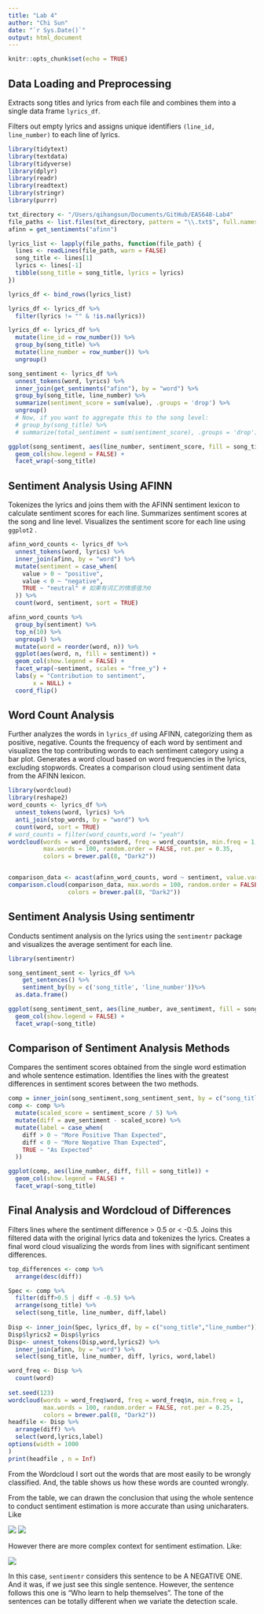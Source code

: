 ```yaml
---
title: "Lab 4"
author: "Chi Sun"
date: "`r Sys.Date()`"
output: html_document
---
```


```r
knitr::opts_chunk$set(echo = TRUE)
```
## Data Loading and Preprocessing
Extracts song titles and lyrics from each file and combines them into a single data frame `lyrics_df`.

Filters out empty lyrics and assigns unique identifiers `(line_id, line_number)` to each line of lyrics.
```r
library(tidytext)
library(textdata)
library(tidyverse)
library(dplyr)
library(readr)
library(readtext)
library(stringr)
library(purrr)

txt_directory <- "/Users/qihangsun/Documents/GitHub/EAS648-Lab4"
file_paths <- list.files(txt_directory, pattern = "\\.txt$", full.names = TRUE)
afinn = get_sentiments("afinn")

lyrics_list <- lapply(file_paths, function(file_path) {
  lines <- readLines(file_path, warn = FALSE)
  song_title <- lines[1]
  lyrics <- lines[-1]
  tibble(song_title = song_title, lyrics = lyrics)
})

lyrics_df <- bind_rows(lyrics_list)

lyrics_df <- lyrics_df %>%
  filter(lyrics != "" & !is.na(lyrics))

lyrics_df <- lyrics_df %>%
  mutate(line_id = row_number()) %>%
  group_by(song_title) %>%
  mutate(line_number = row_number()) %>%
  ungroup()

song_sentiment <- lyrics_df %>%
  unnest_tokens(word, lyrics) %>%
  inner_join(get_sentiments("afinn"), by = "word") %>%
  group_by(song_title, line_number) %>%
  summarize(sentiment_score = sum(value), .groups = 'drop') %>%
  ungroup() 
  # Now, if you want to aggregate this to the song level:
  # group_by(song_title) %>%
  # summarize(total_sentiment = sum(sentiment_score), .groups = 'drop')

ggplot(song_sentiment, aes(line_number, sentiment_score, fill = song_title)) +
  geom_col(show.legend = FALSE) +
  facet_wrap(~song_title)
```

## Sentiment Analysis Using AFINN
Tokenizes the lyrics and joins them with the AFINN sentiment lexicon to calculate sentiment scores for each line.
Summarizes sentiment scores at the song and line level.
Visualizes the sentiment score for each line using `ggplot2`
.
```r
afinn_word_counts <- lyrics_df %>%
  unnest_tokens(word, lyrics) %>%
  inner_join(afinn, by = "word") %>%
  mutate(sentiment = case_when(
    value > 0 ~ "positive",
    value < 0 ~ "negative",
    TRUE ~ "neutral" # 如果有词汇的情感值为0
  )) %>%
  count(word, sentiment, sort = TRUE)

afinn_word_counts %>%
  group_by(sentiment) %>%
  top_n(10) %>%
  ungroup() %>%
  mutate(word = reorder(word, n)) %>%
  ggplot(aes(word, n, fill = sentiment)) +
  geom_col(show.legend = FALSE) +
  facet_wrap(~sentiment, scales = "free_y") +
  labs(y = "Contribution to sentiment",
       x = NULL) +
  coord_flip()
```

## Word Count Analysis
Further analyzes the words in `lyrics_df` using AFINN, categorizing them as positive, negative.
Counts the frequency of each word by sentiment and visualizes the top contributing words to each sentiment category using a bar plot.
Generates a word cloud based on word frequencies in the lyrics, excluding stopwords.
Creates a comparison cloud using sentiment data from the AFINN lexicon.
```r
library(wordcloud)
library(reshape2)
word_counts <- lyrics_df %>%
  unnest_tokens(word, lyrics) %>%
  anti_join(stop_words, by = "word") %>%
  count(word, sort = TRUE)
# word_counts = filter(word_counts,word != "yeah")
wordcloud(words = word_counts$word, freq = word_counts$n, min.freq = 1,
          max.words = 100, random.order = FALSE, rot.per = 0.35, 
          colors = brewer.pal(8, "Dark2"))


comparison_data <- acast(afinn_word_counts, word ~ sentiment, value.var = "n", fill = 0)
comparison.cloud(comparison_data, max.words = 100, random.order = FALSE,
                 colors = brewer.pal(8, "Dark2"))
```

## Sentiment Analysis Using sentimentr
Conducts sentiment analysis on the lyrics using the `sentimentr` package and visualizes the average sentiment for each line.
```r
library(sentimentr)

song_sentiment_sent <- lyrics_df %>%
    get_sentences() %>%
    sentiment_by(by = c('song_title', 'line_number'))%>%
  as.data.frame()

ggplot(song_sentiment_sent, aes(line_number, ave_sentiment, fill = song_title)) +
  geom_col(show.legend = FALSE) +
  facet_wrap(~song_title)
```

## Comparison of Sentiment Analysis Methods
Compares the sentiment scores obtained from the single word estimation and whole sentence estimation.
Identifies the lines with the greatest differences in sentiment scores between the two methods.
```r
comp = inner_join(song_sentiment,song_sentiment_sent, by = c("song_title","line_number"))
comp <- comp %>%
  mutate(scaled_score = sentiment_score / 5) %>%
  mutate(diff = ave_sentiment - scaled_score) %>%
  mutate(label = case_when(
    diff > 0 ~ "More Positive Than Expected",
    diff < 0 ~ "More Negative Than Expected",
    TRUE ~ "As Expected"
  ))

ggplot(comp, aes(line_number, diff, fill = song_title)) +
  geom_col(show.legend = FALSE) +
  facet_wrap(~song_title)
```

## Final Analysis and Wordcloud of Differences
Filters lines where the sentiment difference > 0.5 or < -0.5.
Joins this filtered data with the original lyrics data and tokenizes the lyrics.
Creates a final word cloud visualizing the words from lines with significant sentiment differences.
```r
top_differences <- comp %>%
  arrange(desc(diff))

Spec <- comp %>%
  filter(diff>0.5 | diff < -0.5) %>%
  arrange(song_title) %>%
  select(song_title, line_number, diff,label)
 
Disp <- inner_join(Spec, lyrics_df, by = c("song_title","line_number"))
Disp$lyrics2 = Disp$lyrics
Disp<- unnest_tokens(Disp,word,lyrics2) %>%
  inner_join(afinn, by = "word") %>%
  select(song_title, line_number, diff, lyrics, word,label)

word_freq <- Disp %>%
  count(word)
  
set.seed(123)
wordcloud(words = word_freq$word, freq = word_freq$n, min.freq = 1,
          max.words = 100, random.order = FALSE, rot.per = 0.25, 
          colors = brewer.pal(8, "Dark2"))
headfile <- Disp %>%
  arrange(diff) %>%
  select(word,lyrics,label)
options(width = 1000
)
print(headfile , n = Inf)
```

From the Wordcloud I sort out the words that are most easily to be wrongly classified. And, the table shows us how these words are counted wrongly.

From the table, we can drawn the conclusion that using the whole sentence to conduct sentiment estimation is more accurate than using unicharaters. Like

![](/Users/qihangsun/Documents/GitHub/EAS648-Lab4/Die WIth You.png)
![](/Users/qihangsun/Documents/GitHub/EAS648-Lab4/Better Worth Imagining.png)

However there are more complex context for sentiment estimation.
Like:

![](/Users/qihangsun/Documents/GitHub/EAS648-Lab4/God Only Help Those.png)

In this case, `sentimentr` considers this sentence to be A NEGATIVE ONE. And it was, if we just see this single sentence. However, the sentence follows this one is "Who learn to help themselves". The tone of the sentences can be totally different when we variate the detection scale.
